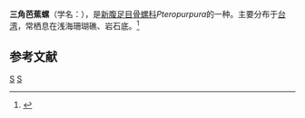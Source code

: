 {{Speciesbox
| taxon = Pteropurpura plorator
| binomial_authority = (Adams et Reeve, 1849)
}}
'''三角芭蕉螺'''（学名：''{{lang|la|Pteropurpura plorator}}''），是[[新腹足目|新腹足目]][[骨螺科|骨螺科]]''Pteropurpura''的一种。主要分布于[[台湾|台湾]]，常栖息在浅海珊瑚礁、岩石底。<ref>{{cite web|url=http://shell.sinica.edu.tw/chinese/shellbase_detail.php?science_no=864|title=国际贝库：三角芭蕉螺|publisher=台湾贝类资料库|accessdate=2009-08-11|archive-date=2016-03-04|archive-url=https://web.archive.org/web/20160304112751/http://shell.sinica.edu.tw/chinese/shellbase_detail.php?science_no=864|dead-url=no}}</ref>

== 参考文献 ==
{{reflist}}
{{Taxonbar|from=Q7256898}}

[[Category:骨螺科|S]]
[[Category:_1849年描述的动物|S]]